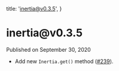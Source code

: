 
  title: 'inertia@v0.3.5',
}

<h1>inertia@v0.3.5</h1>

<div className="-mt-8 mb-12 text-base font-medium text-gray-600">Published on September 30, 2020</div>

- Add new `Inertia.get()` method ([#239](https://github.com/inertiajs/inertia/pull/239)).

